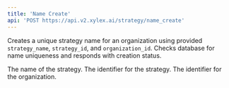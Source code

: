 ```yaml
---
title: 'Name Create'
api: 'POST https://api.v2.xylex.ai/strategy/name_create'
---
```




<Card title="Endpoint Description" icon="info" horizontal >Creates a unique strategy name for an organization using provided `strategy_name`, `strategy_id`, and `organization_id`. Checks database for name uniqueness and responds with creation status.</Card>





<ParamField query="strategy_name" type="String" required  children="This parameter represents the name of the strategy, which must be unique within the organization.">
  The name of the strategy.
</ParamField>
<ParamField query="strategy_id" type="String" required  children="This parameter is used to uniquely identify the strategy within the system.">
  The identifier for the strategy.
</ParamField>
<ParamField query="organization_id" type="String" required  children="This parameter is used to specify the organization to which the strategy belongs, ensuring the strategy name's uniqueness within this context.">
  The identifier for the organization.
</ParamField>

















































